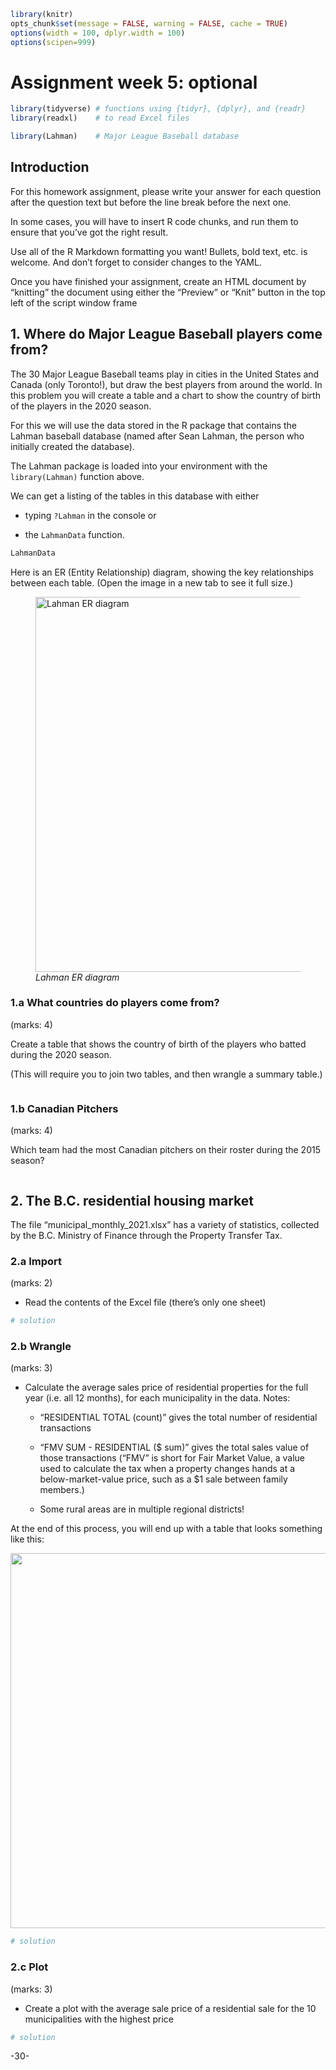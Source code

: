 <!-- 
This file by Martin Monkman 
is licensed under a Creative Commons Attribution 4.0 International License
https://creativecommons.org/licenses/by/4.0/  
-->

```r
library(knitr)
opts_chunk$set(message = FALSE, warning = FALSE, cache = TRUE)
options(width = 100, dplyr.width = 100)
options(scipen=999)


```

# Assignment week 5: optional {#assignment5}


```r
library(tidyverse) # functions using {tidyr}, {dplyr}, and {readr}
library(readxl)    # to read Excel files

library(Lahman)    # Major League Baseball database

```


## Introduction


For this homework assignment, please write your answer for each question after the question text but before the line break before the next one.

In some cases, you will have to insert R code chunks, and run them to ensure that you've got the right result.

Use all of the R Markdown formatting you want! Bullets, bold text, etc. is welcome. And don't forget to consider changes to the YAML.

Once you have finished your assignment, create an HTML document by "knitting" the document using either the "Preview" or "Knit" button in the top left of the script window frame


## 1. Where do Major League Baseball players come from?

The 30 Major League Baseball teams play in cities in the United States and Canada (only Toronto!), but draw the best players from around the world. In this problem you will create a table and a chart to show the country of birth of the players in the 2020 season.

For this we will use the data stored in the R package that contains the Lahman baseball database (named after Sean Lahman, the person who initially created the database).


The Lahman package is loaded into your environment with the `library(Lahman)` function above. 

We can get a listing of the tables in this database with either 

* typing `?Lahman` in the console or 

* the `LahmanData` function.

```r
LahmanData
```

Here is an ER (Entity Relationship) diagram, showing the key relationships between each table. (Open the image in a new tab to see it full size.)

![_Lahman ER diagram_](static/img/Lahman-db-diagram.jpg){width=600px}


### 1.a What countries do players come from?
(marks: 4)

Create a table that shows the country of birth of the players who batted during the 2020 season.

(This will require you to join two tables, and then wrangle a summary table.)

```r


```


### 1.b Canadian Pitchers
(marks: 4)

Which team had the most Canadian pitchers on their roster during the 2015 season?

```r



```




## 2. The B.C. residential housing market

The file "municipal_monthly_2021.xlsx" has a variety of statistics, collected by the B.C. Ministry of Finance through the Property Transfer Tax. 

### 2.a Import
(marks: 2)

* Read the contents of the Excel file (there's only one sheet)

```r
# solution

```


### 2.b Wrangle
(marks: 3)


* Calculate the average sales price of residential properties for the full year (i.e. all 12 months), for each municipality in the data. Notes:

  - "RESIDENTIAL TOTAL (count)" gives the total number of residential transactions
  
  - "FMV SUM - RESIDENTIAL ($ sum)" gives the total sales value of those transactions ("FMV" is short for Fair Market Value, a value used to calculate the tax when a property changes hands at a below-market-value price, such as a $1 sale between family members.)
  
  - Some rural areas are in multiple regional districts!

At the end of this process, you will end up with a table that looks something like this:

![](static/img/municipality_fmv_table.JPG){width=600px}



```r
# solution

```


### 2.c Plot
(marks: 3)


* Create a plot with the average sale price of a residential sale for the 10 municipalities with the highest price

```r
# solution

```


-30-